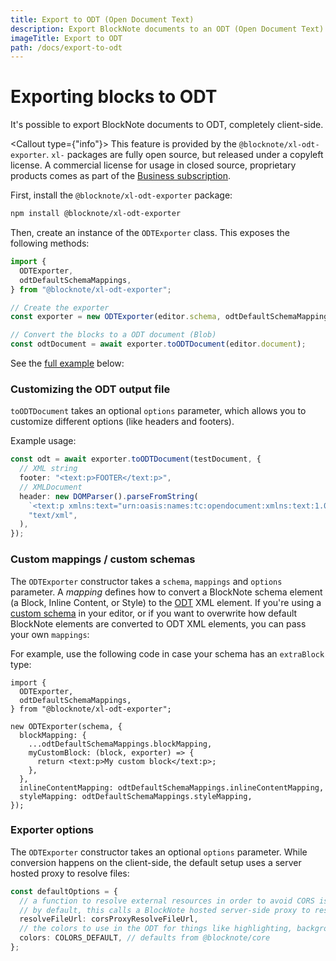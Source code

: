 ```yaml
---
title: Export to ODT (Open Document Text)
description: Export BlockNote documents to an ODT (Open Document Text) file.
imageTitle: Export to ODT
path: /docs/export-to-odt
---
```



# Exporting blocks to ODT

It's possible to export BlockNote documents to ODT, completely client-side.

<Callout type={"info"}>
  This feature is provided by the `@blocknote/xl-odt-exporter`. `xl-` packages
  are fully open source, but released under a copyleft license. A commercial
  license for usage in closed source, proprietary products comes as part of the
  [Business subscription](/pricing).
</Callout>

First, install the `@blocknote/xl-odt-exporter` package:

```bash
npm install @blocknote/xl-odt-exporter
```

Then, create an instance of the `ODTExporter` class. This exposes the following methods:

```typescript
import {
  ODTExporter,
  odtDefaultSchemaMappings,
} from "@blocknote/xl-odt-exporter";

// Create the exporter
const exporter = new ODTExporter(editor.schema, odtDefaultSchemaMappings);

// Convert the blocks to a ODT document (Blob)
const odtDocument = await exporter.toODTDocument(editor.document);
```

See the [full example](/examples/interoperability/converting-blocks-to-odt) below:

<Example name="interoperability/converting-blocks-to-odt" />

### Customizing the ODT output file

`toODTDocument` takes an optional `options` parameter, which allows you to customize different options (like headers and footers).

Example usage:

```typescript
const odt = await exporter.toODTDocument(testDocument, {
  // XML string
  footer: "<text:p>FOOTER</text:p>",
  // XMLDocument
  header: new DOMParser().parseFromString(
    `<text:p xmlns:text="urn:oasis:names:tc:opendocument:xmlns:text:1.0">HEADER</text:p>`,
    "text/xml",
  ),
});
```

### Custom mappings / custom schemas

The `ODTExporter` constructor takes a `schema`, `mappings` and `options` parameter.
A _mapping_ defines how to convert a BlockNote schema element (a Block, Inline Content, or Style) to the [ODT](https://docs.oasis-open.org/office/OpenDocument/v1.3/os/part3-schema/OpenDocument-v1.3-os-part3-schema.html) XML element.
If you're using a [custom schema](/docs/custom-schemas) in your editor, or if you want to overwrite how default BlockNote elements are converted to ODT XML elements, you can pass your own `mappings`:

For example, use the following code in case your schema has an `extraBlock` type:

```tsx
import {
  ODTExporter,
  odtDefaultSchemaMappings,
} from "@blocknote/xl-odt-exporter";

new ODTExporter(schema, {
  blockMapping: {
    ...odtDefaultSchemaMappings.blockMapping,
    myCustomBlock: (block, exporter) => {
      return <text:p>My custom block</text:p>;
    },
  },
  inlineContentMapping: odtDefaultSchemaMappings.inlineContentMapping,
  styleMapping: odtDefaultSchemaMappings.styleMapping,
});
```

### Exporter options

The `ODTExporter` constructor takes an optional `options` parameter.
While conversion happens on the client-side, the default setup uses a server hosted proxy to resolve files:

```typescript
const defaultOptions = {
  // a function to resolve external resources in order to avoid CORS issues
  // by default, this calls a BlockNote hosted server-side proxy to resolve files
  resolveFileUrl: corsProxyResolveFileUrl,
  // the colors to use in the ODT for things like highlighting, background colors and font colors.
  colors: COLORS_DEFAULT, // defaults from @blocknote/core
};
```
